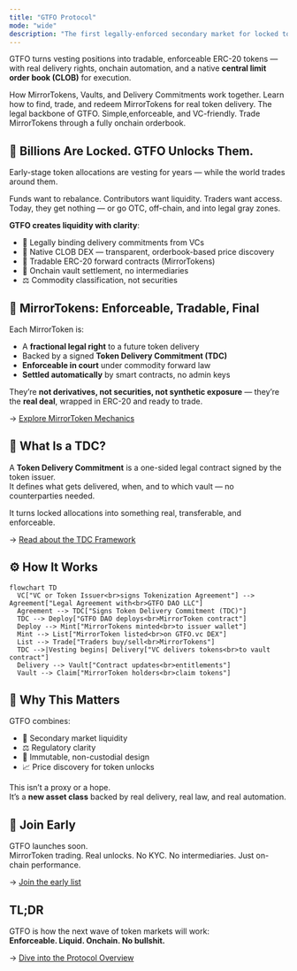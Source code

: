 ```yaml
---
title: "GTFO Protocol"
mode: "wide"
description: "The first legally-enforced secondary market for locked token allocations."
---
```


GTFO turns vesting positions into tradable, enforceable ERC-20 tokens — with real delivery rights, onchain automation, and a native **central limit order book (CLOB)** for execution.

<Columns cols={2}>
  <Card title="Explore the Protocol" icon="network-wired" href="/development" cta="Understand the GTFO architecture">
    How MirrorTokens, Vaults, and Delivery Commitments work together.
  </Card>
  <Card title="How MirrorTokens work" icon="swap" href="/essentials/settings" cta="Explore MirrorToken mechanics">
    Learn how to find, trade, and redeem MirrorTokens for real token delivery.
  </Card>
  <Card title="Token Delivery Commitment (TDC)" icon="signature" href="/essentials/navigation" cta="Read how TDCs work">
    The legal backbone of GTFO. Simple,enforceable, and VC-friendly.
  </Card>
  <Card title="CLOB Trading Platform" icon="arrow-right-arrow-left" href="/essentials/navigation" cta="Learn how the CLOB works">
    Trade MirrorTokens through a fully onchain orderbook.
  </Card>
</Columns>

## 🧨 Billions Are Locked. GTFO Unlocks Them.

Early-stage token allocations are vesting for years — while the world trades around them.

Funds want to rebalance. Contributors want liquidity. Traders want access.\
Today, they get nothing — or go OTC, off-chain, and into legal gray zones.

**GTFO creates liquidity with clarity**:

- 📜 Legally binding delivery commitments from VCs
- 🧾 Native CLOB DEX — transparent, orderbook-based price discovery
- 🔄 Tradable ERC-20 forward contracts (MirrorTokens)
- 🔐 Onchain vault settlement, no intermediaries
- ⚖️ Commodity classification, not securities

## 🧬 MirrorTokens: Enforceable, Tradable, Final

Each MirrorToken is:

- A **fractional legal right** to a future token delivery
- Backed by a signed **Token Delivery Commitment (TDC)**
- **Enforceable in court** under commodity forward law
- **Settled automatically** by smart contracts, no admin keys

They’re **not derivatives, not securities, not synthetic exposure** — they’re the **real deal**, wrapped in ERC-20 and ready to trade.

→ [Explore MirrorToken Mechanics](./mirror-token)

## 📄 What Is a TDC?

A **Token Delivery Commitment** is a one-sided legal contract signed by the token issuer.\
It defines what gets delivered, when, and to which vault — no counterparties needed.

It turns locked allocations into something real, transferable, and enforceable.

→ [Read about the TDC Framework](./token-delivery-commitment)

## ⚙️ How It Works

```mermaid
flowchart TD
  VC["VC or Token Issuer<br>signs Tokenization Agreement"] --> Agreement["Legal Agreement with<br>GTFO DAO LLC"]
  Agreement --> TDC["Signs Token Delivery Commitment (TDC)"]
  TDC --> Deploy["GTFO DAO deploys<br>MirrorToken contract"]
  Deploy --> Mint["MirrorTokens minted<br>to issuer wallet"]
  Mint --> List["MirrorToken listed<br>on GTFO.vc DEX"]
  List --> Trade["Traders buy/sell<br>MirrorTokens"]
  TDC -->|Vesting begins| Delivery["VC delivers tokens<br>to vault contract"]
  Delivery --> Vault["Contract updates<br>entitlements"]
  Vault --> Claim["MirrorToken holders<br>claim tokens"]
```

## 🧠 Why This Matters

GTFO combines:

- 💸 Secondary market liquidity
- ⚖️ Regulatory clarity
- 🔂 Immutable, non-custodial design
- 📈 Price discovery for token unlocks

This isn’t a proxy or a hope.\
It’s a **new asset class** backed by real delivery, real law, and real automation.

## 🎯 Join Early

GTFO launches soon.\
MirrorToken trading. Real unlocks. No KYC. No intermediaries. Just on-chain performance.

→ [Join the early list](#)

## TL;DR

GTFO is how the next wave of token markets will work:\
**Enforceable. Liquid. Onchain. No bullshit.**

→ [Dive into the Protocol Overview](./gtfo-protocol)